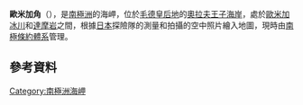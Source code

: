 {{coord|68|34|S|40|59|E|display=title}}

'''歐米加角'''（{{lang-en|Cape Omega}}），是[[南極洲|南極洲]]的海岬，位於[[毛德皇后地|毛德皇后地]]的[[奧拉夫王子海岸|奧拉夫王子海岸]]，處於[[歐米加冰川|歐米加冰川]]和[[達摩岩|達摩岩]]之間，根據[[日本|日本]]探險隊的測量和拍攝的空中照片繪入地圖，現時由[[南極條約體系|南極條約體系]]管理。

==參考資料==
{{usgs-gazetteer}}

{{Antarctica-geo-stub}}
[[Category:南極洲海岬|Category:南極洲海岬]]